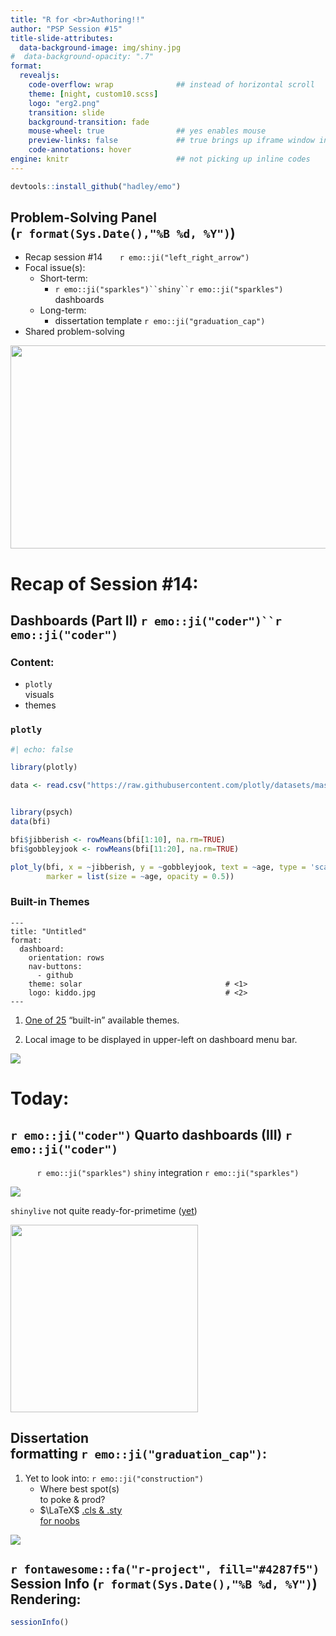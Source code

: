 ```yaml
---
title: "R for <br>Authoring!!" 
author: "PSP Session #15"
title-slide-attributes: 
  data-background-image: img/shiny.jpg
#  data-background-opacity: ".7"
format:
  revealjs:
    code-overflow: wrap              ## instead of horizontal scroll
    theme: [night, custom10.scss]
    logo: "erg2.png"
    transition: slide
    background-transition: fade
    mouse-wheel: true                ## yes enables mouse
    preview-links: false             ## true brings up iframe window instead of "site"
    code-annotations: hover 
engine: knitr                        ## not picking up inline codes
---
```


```r
devtools::install_github("hadley/emo")
```

## Problem-Solving Panel <br>(`r format(Sys.Date(),"%B %d, %Y")`)

::: {layout="[80,20]"}
::: first-column
-   Recap session #14&nbsp;&nbsp;&nbsp;&nbsp;&nbsp;&nbsp;&nbsp;`r emo::ji("left_right_arrow")`
-   Focal issue(s):
    -   Short-term:
        - `r emo::ji("sparkles")``shiny``r emo::ji("sparkles")` dashboards 
    -   Long-term:
        -   dissertation template `r emo::ji("graduation_cap")`
-   Shared problem-solving
:::

::: second-column
:::
:::

![](img/title14.JPG){.absolute top="170" right="-120" width="550" height="325"}

# Recap of Session #14: 

## Dashboards (Part II) `r emo::ji("coder")``r emo::ji("coder")`

:::: {layout="[10,90]"}

::: first
### [Content:]{.kulas}

+ `plotly` <br>visuals
+ themes

:::

::: second

::: panel-tabset

### `plotly`

```r
#| echo: false

library(plotly)

data <- read.csv("https://raw.githubusercontent.com/plotly/datasets/master/school_earnings.csv")


library(psych)
data(bfi)

bfi$jibberish <- rowMeans(bfi[1:10], na.rm=TRUE)
bfi$gobbleyjook <- rowMeans(bfi[11:20], na.rm=TRUE)

plot_ly(bfi, x = ~jibberish, y = ~gobbleyjook, text = ~age, type = 'scatter', mode = 'markers', color=~gender,
        marker = list(size = ~age, opacity = 0.5))

```

### Built-in Themes

```{}
---
title: "Untitled"
format: 
  dashboard:
    orientation: rows
    nav-buttons: 
      - github
    theme: solar                                # <1>
    logo: kiddo.jpg                             # <2>
---
```

1. [One of 25](https://bootswatch.com/) "built-in" available themes.

2. Local image to be displayed in upper-left on dashboard menu bar.

![](img/dashcard4.JPG)

:::

:::
::::

# Today: 

## `r emo::ji("coder")` Quarto dashboards (III) `r emo::ji("coder")` 
<p style="text-align: center;">`r emo::ji("sparkles")` `shiny` integration `r emo::ji("sparkles")`</p>

:::: {layout="[70,30]"}

::: plot

[![](img/shinyapp.jpg)](https://shiny.posit.co/r/gallery/)
:::

::: calloutspace

:::{.callout-note}
`shinylive` not quite ready-for-primetime ([yet](https://posit-dev.github.io/r-shinylive/))
:::

![](https://preview.redd.it/ekv54egco4331.jpg?auto=webp&s=928f27c87021279374afc3fc49e7be1ea2d7224d){.absolute height="300" left="70"}

:::

::::

## Dissertation <br>formatting `r emo::ji("graduation_cap")`:

1. Yet to look into: `r emo::ji("construction")`
    + Where best spot(s) <br>to poke & prod?
    + $\LaTeX$ [.cls & .sty <br>for noobs](https://latex-ninja.com/2020/03/25/your-first-time-tweaking-a-cls-file-on-the-example-of-creating-switchable-colour-themes/)
    
![](https://workexposed.files.wordpress.com/2009/09/far_side002.jpg){.absolute right="-30" bottom="0"}

## `r fontawesome::fa("r-project", fill="#4287f5")` Session Info (`r format(Sys.Date(),"%B %d, %Y")`) Rendering:

```r
sessionInfo()
```